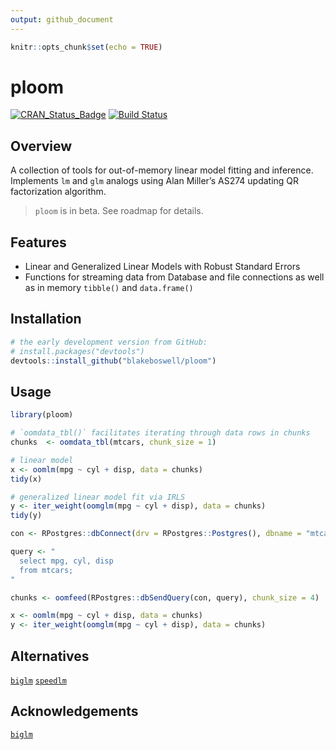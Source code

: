 ```yaml
---
output: github_document
---
```


```r
knitr::opts_chunk$set(echo = TRUE)
```

# ploom

[![CRAN_Status_Badge](https://www.r-pkg.org/badges/version/ploom)](https://cran.r-project.org/package=ploom)
[![Build Status](https://api.travis-ci.com/blakeboswell/ploom.svg?branch=develop)](https://api.travis-ci.com/blakeboswell/ploom)
<!-- [AppVeyor Build Status]() -->
<!-- [Coverage Status]() -->

## Overview

A collection of tools for out-of-memory linear model fitting and inference. Implements `lm` and `glm` analogs using Alan Miller's AS274 updating QR factorization algorithm.

> `ploom` is in beta. See roadmap for details.

## Features

- Linear and Generalized Linear Models with Robust Standard Errors
- Functions for streaming data from Database and file connections as well as
  in memory `tibble()` and `data.frame()`

## Installation

```r
# the early development version from GitHub:
# install.packages("devtools")
devtools::install_github("blakeboswell/ploom")
```

## Usage

```r
library(ploom)

# `oomdata_tbl()` facilitates iterating through data rows in chunks
chunks  <- oomdata_tbl(mtcars, chunk_size = 1)

# linear model
x <- oomlm(mpg ~ cyl + disp, data = chunks)
tidy(x)

# generalized linear model fit via IRLS
y <- iter_weight(oomglm(mpg ~ cyl + disp), data = chunks)
tidy(y)

```

```r

con <- RPostgres::dbConnect(drv = RPostgres::Postgres(), dbname = "mtcars")

query <- "
  select mpg, cyl, disp
  from mtcars;
"

chunks <- oomfeed(RPostgres::dbSendQuery(con, query), chunk_size = 4)

x <- oomlm(mpg ~ cyl + disp, data = chunks)
y <- iter_weight(oomglm(mpg ~ cyl + disp), data = chunks)

```

## Alternatives

[`biglm`](https://cran.r-project.org/web/packages/biglm/index.html)
[`speedlm`](https://cran.r-project.org/web/packages/speedlm/index.html)

## Acknowledgements

[`biglm`](https://cran.r-project.org/web/packages/biglm/index.html)